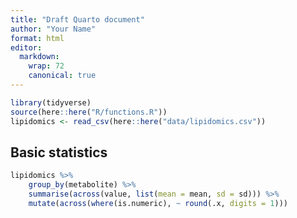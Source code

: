 ```yaml
---
title: "Draft Quarto document"
author: "Your Name"
format: html
editor:
  markdown:
    wrap: 72
    canonical: true
---
```


```r
library(tidyverse)
source(here::here("R/functions.R"))
lipidomics <- read_csv(here::here("data/lipidomics.csv"))
```

## Basic statistics

```r
lipidomics %>%
    group_by(metabolite) %>%
    summarise(across(value, list(mean = mean, sd = sd))) %>%
    mutate(across(where(is.numeric), ~ round(.x, digits = 1)))
```

